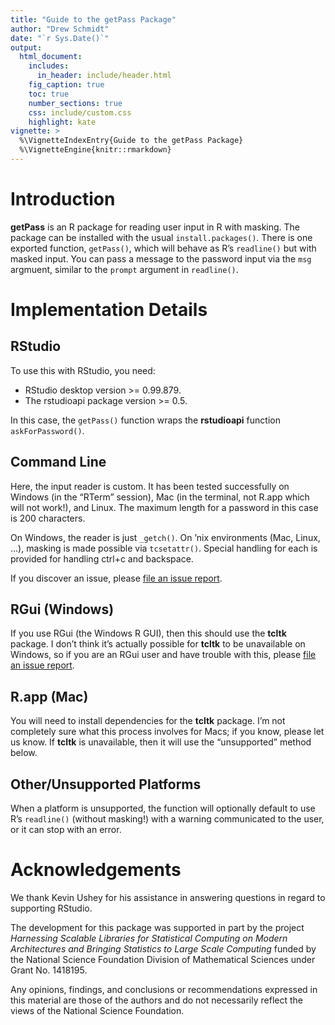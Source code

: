 ```yaml
---
title: "Guide to the getPass Package"
author: "Drew Schmidt"
date: "`r Sys.Date()`"
output:
  html_document:
    includes:
      in_header: include/header.html
    fig_caption: true
    toc: true
    number_sections: true
    css: include/custom.css
    highlight: kate
vignette: >
  %\VignetteIndexEntry{Guide to the getPass Package}
  %\VignetteEngine{knitr::rmarkdown}
---
```




# Introduction

**getPass** is an R package for reading user input in R with masking.  The package can be installed with the usual `install.packages()`.  There is one exported function, `getPass()`, which will behave as R's `readline()` but with masked input.  You can pass a message to the password input via the `msg` argmuent, similar to the `prompt` argument in `readline()`.





# Implementation Details

## RStudio
To use this with RStudio, you need:

* RStudio desktop version >= 0.99.879.
* The rstudioapi package version >= 0.5.

In this case, the `getPass()` function wraps the **rstudioapi** function `askForPassword()`.

## Command Line
Here, the input reader is custom.  It has been tested successfully on Windows (in the "RTerm" session), Mac (in the terminal, not R.app which will not work!), and Linux.  The maximum length for a password in this case is 200 characters.

On Windows, the reader is just `_getch()`.  On 'nix environments (Mac, Linux, ...), masking is made possible via `tcsetattr()`.  Special handling for each is provided for handling ctrl+c and backspace.

If you discover an issue, please [file an issue report](https://github.com/wrathematics/getPass/issues).

## RGui (Windows)
If you use RGui (the Windows R GUI), then this should use the **tcltk** package.  I don't think it's actually possible for **tcltk** to be unavailable on Windows, so if you are an RGui user and have trouble with this, please [file an issue report](https://github.com/wrathematics/getPass/issues).

## R.app (Mac)
You will need to install dependencies for the **tcltk** package.  I'm not completely sure what this process involves for Macs; if you know, please let us know.  If **tcltk** is unavailable, then it will use the "unsupported" method below.

## Other/Unsupported Platforms
When a platform is unsupported, the function will optionally default to use R's `readline()` (without masking!) with a warning communicated to the user, or it can stop with an error.





# Acknowledgements

We thank Kevin Ushey for his assistance in answering questions in regard to supporting RStudio.

The development for this package was supported in part by the project *Harnessing Scalable Libraries for Statistical Computing on Modern Architectures and Bringing Statistics to Large Scale Computing* funded by the National Science Foundation Division of Mathematical Sciences under Grant No. 1418195.

Any opinions, findings, and conclusions or recommendations expressed in this material are those of the authors and do not necessarily reflect the views of the National Science Foundation.





<script language="JavaScript" src="include/headers.js"></script>
